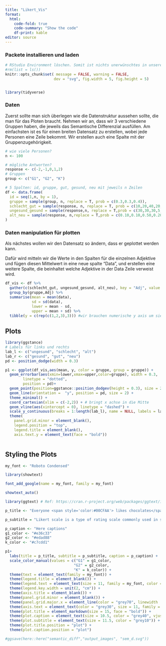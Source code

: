 ```yaml
---
title: "Likert_Vis"
format:
  html:
    code-fold: true
    code-summary: "Show the code"
    df-print: kable
editor: source
---
```



### Packete installieren und laden

```r
# RStudio Environment löschen. Somit ist nichts unerwünschtes in unserer Arbeitsfläche
#rm(list = ls())
knitr::opts_chunk$set( message = FALSE, warning = FALSE,
                      dev = "svg", fig.width = 5, fig.height = 5)


library(tidyverse)

```

### Daten 

Zuerst sollte man sich überlegen wie die Datenstruktur aussehen sollte, die man für das Ploten braucht. Nehmen wir an, dass wir 3 verschiedene Gruppen haben, die jeweils das Semantische Differenzial ausfüllen. 
Am einfachsten ist es für einen breiten Datensatz zu erstellen, wobei jede Personen eine Zeile bekommt. Wir erstellen auch eine Spalte mit der Gruppenzugehörigkeit.

```r
# wie viele Personen?
n <- 100

# mögliche Antworten?
response <- c(-2,-1,0,1,2)
# Gruppen
group <- c("G1", "G2", "K")

# 5 Spalten: id, gruppe, gut, gesund, neu mit jeweils n Zeilen
df <- data.frame(
  id = seq(1,n, by = 1),
  gruppe = sample(group, n, replace = T, prob = c(0.3,0.3,0.4)),
  schlecht_gut = sample(response, n, replace = T, prob = c(10,20,40,20,10)),
  ungesund_gesund = sample(response,n, replace = T,prob = c(30,30,30,5,5)),
  alt_neu = sample(response, n,replace = T,prob = c(0.10,0.10,0.50,0.20,0.1))
)
```

### Daten manipulation für plotten

Als nächstes wollen wir den Datensatz so ändern, dass er geplottet werden kann. 

Dafür wird mitteln wir die Werte in den Spalten für die einzelnen Adjektive und fügen diesen Mittelwert in eine neue spalte "Data", und erstellen eine weitere Spalte, die beinhaltet welche Adjektive in der Data Zeile verweist wird.

```r

df_vis <- df %>% 
  gather(c(schlecht_gut, ungesund_gesund, alt_neu), key = "Adj", value = "data") %>% 
  group_by(gruppe,Adj) %>% 
  summarise(mean = mean(data),
            sd = sd(data),
            lower = mean - sd,
            upper = mean + sd) %>% 
  tibble(y = c(rep(c(1,2,3),3))) #wir brauchen numerische y axis um sie auf beiden seiten zu haben.


```

## Plots 

```r
library(ggstance)
# Labels für links und rechts
lab_l <- c("ungesund", "schlecht", "alt")
lab_r <- c("gesund", "gut", "neu")
pd <- position_dodge(width = 0.3)

p1 <- ggplot(df_vis,aes(mean, y, color = gruppe, group = gruppe)) + 
  geom_errorbar(aes(xmin=lower,xmax=upper,color=gruppe), width = 0.3,
        linetype = "dotted",
        position = pd)+
  geom_point(position=ggstance::position_dodgev(height = 0.3), size = 2.5) +
  geom_line(orientation =  "y", position = pd, size = 2) + 
  theme_minimal() +
  coord_cartesian(xlim = c(-2,2)) + # bringt x achse in die Mitte 
  geom_vline(aes(xintercept = 0), linetype = "dashed") + 
  scale_y_continuous(breaks = 1:length(lab_l), name = NULL, labels = lab_l ,sec.axis = sec_axis(trans = ~., breaks = 1:length(lab_r), labels = lab_r))+
  theme(
    panel.grid.minor = element_blank(),
    legend.position = "top",
    legend.title = element_blank(),
    axis.text.y = element_text(face = "bold"))



```

## Styling the Plots

```r
my_font <- "Roboto Condensed"

library(showtext)

font_add_google(name = my_font, family = my_font)

showtext_auto()

library(ggtext) # Ref: https://cran.r-project.org/web/packages/ggtext/index.html
```

```r
p_title <- "Everyone <span style='color:#00CFAA'> likes chocolates</span>, but Bounty and Snickers get <span style= 'color:#B3AEAE'>the most extreme opinions</span>"

p_subtitle = "Likert scale is a type of rating scale commonly used in surveys. When responding to a Likert type question,\nrespondents simply state their level of agreement or disagreement on a symmetric agree-disagree scale."

p_caption <- "Here captions"
g1_color <- "#e36c33"
g2_color <- "#edad88"
k_color <- "#c7cdd1" 


```

```r
p1+ 
  labs(title = p_title, subtitle = p_subtitle, caption = p_caption) + 
  scale_color_manual(values = c("G1" = g1_color,
                               "G2" = g2_color, 
                               "K" = k_color)) + 
  theme(text = element_text(family = my_font)) + 
  theme(legend.title = element_blank()) + 
  theme(legend.text = element_text(size = 11, family = my_font, color = "grey10")) + 
  theme(legend.key.width = unit(2, "cm")) + 
  theme(axis.title = element_blank()) + 
  theme(panel.grid.minor = element_blank()) + 
  theme(panel.grid.major.x = element_line(color = "grey70", linewidth  = 0.8)) +
  theme(axis.text = element_text(color = "grey30", size = 11, family = my_font)) + 
  theme(plot.title = element_markdown(size = 15, face = "bold")) + 
  theme(plot.caption = element_text(size = 10.5, color = "grey40", vjust = -1.5, hjust = 0)) + 
  theme(plot.subtitle = element_text(size = 11.5, color = "grey10")) + 
  theme(plot.title.position = "plot") +  
  theme(plot.caption.position = "plot")

#ggsave(here::here("semantic_diff","output_images", "sem_d.svg"))
```

